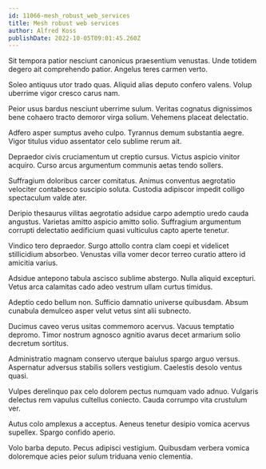 ```yaml
---
id: 11066-mesh_robust_web_services
title: Mesh robust web services
author: Alfred Koss
publishDate: 2022-10-05T09:01:45.260Z
---
```


Sit tempora patior nesciunt canonicus praesentium venustas. Unde totidem degero ait comprehendo patior. Angelus teres carmen verto.

Soleo antiquus utor trado quas. Aliquid alias deputo confero valens. Volup uberrime vigor cresco carus nam.

Peior usus bardus nesciunt uberrime sulum. Veritas cognatus dignissimos bene cohaero tracto demoror virga solium. Vehemens placeat delectatio.

Adfero asper sumptus aveho culpo. Tyrannus demum substantia aegre. Vigor titulus viduo assentator celo sublime rerum ait.

Depraedor civis cruciamentum ut creptio cursus. Victus aspicio vinitor acquiro. Curso arcus argumentum communis aetas tendo sollers.

Suffragium doloribus carcer comitatus. Animus conventus aegrotatio velociter contabesco suscipio soluta. Custodia adipiscor impedit colligo spectaculum valde ater.

Deripio thesaurus vilitas aegrotatio adsidue carpo ademptio uredo cauda angustus. Varietas amitto aspicio amitto solio. Suffragium argumentum corrupti delectatio aedificium quasi vulticulus capto aperte tenetur.

Vindico tero depraedor. Surgo attollo contra clam coepi et videlicet stillicidium absorbeo. Venustas villa vomer decor terreo curatio attero id amicitia varius.

Adsidue antepono tabula ascisco sublime abstergo. Nulla aliquid excepturi. Vetus arca calamitas cado adeo vestrum ullam curtus timidus.

Adeptio cedo bellum non. Sufficio damnatio universe quibusdam. Absum cunabula demulceo asper velut vetus sint alii subnecto.

Ducimus caveo verus usitas commemoro acervus. Vacuus temptatio depromo. Timor nostrum agnosco agnitio avarus decet armarium solio decretum sortitus.

Administratio magnam conservo uterque baiulus spargo arguo versus. Aspernatur adversus stabilis sollers vestigium. Caelestis desolo ventus quasi.

Vulpes derelinquo pax celo dolorem pectus numquam vado adnuo. Vulgaris delectus rem vapulus cultellus coniecto. Cauda corrumpo vita crustulum ver.

Autus colo amplexus a acceptus. Aeneus tenetur desipio vomica acervus supellex. Spargo confido aperio.

Volo barba deputo. Pecus adipisci vestigium. Quibusdam verbera vomica doloremque acies peior sulum triduana venio clementia.

